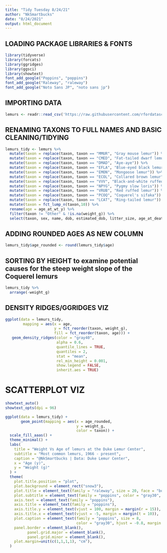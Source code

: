 ```yaml
---
title: "Tidy Tuesday 8/24/21"
author: "NkSmartbucks"
date: "8/24/2021"
output: html_document
---
```


## LOADING PACKAGE LIBRARIES & FONTS
```r
library(tidyverse)
library(forcats)
library(ggridges)
library(ggsci)
library(showtext)
font_add_google("Poppins", "poppins")
font_add_google("Raleway", "raleway")
font_add_google("Noto Sans JP", "noto sans jp")
```

## IMPORTING DATA
```r
lemurs <- readr::read_csv('https://raw.githubusercontent.com/rfordatascience/tidytuesday/master/data/2021/2021-08-24/lemur_data.csv')
```

## RENAMING TAXONS TO FULL NAMES AND BASIC CLEANING/TIDYING
```r
lemurs_tidy <- lemurs %>% 
  mutate(taxon = replace(taxon, taxon == "MMUR", "Gray mouse lemur")) %>% 
  mutate(taxon = replace(taxon, taxon == "CMED", "Fat-tailed dwarf lemur")) %>% 
  mutate(taxon = replace(taxon, taxon == "DMAD", "Aye-aye")) %>% 
  mutate(taxon = replace(taxon, taxon == "EFLA", "Blue-eyed black lemur")) %>% 
  mutate(taxon = replace(taxon, taxon == "EMON", "Mongoose lemur")) %>% 
  mutate(taxon = replace(taxon, taxon == "ECOL", "Collared brown lemur")) %>% 
  mutate(taxon = replace(taxon, taxon == "VVV", "Black-and-white ruffed lemur")) %>% 
  mutate(taxon = replace(taxon, taxon == "NPYG", "Pygmy slow loris")) %>% 
  mutate(taxon = replace(taxon, taxon == "VRUB", "Red ruffed lemur")) %>% 
  mutate(taxon = replace(taxon, taxon == "PCOQ", "Coquerel's sifaka")) %>% 
  mutate(taxon = replace(taxon, taxon == "LCAT", "Ring-tailed lemur")) %>% 
  mutate(taxon = fct_lump_n(taxon,10)) %>% 
  rename(age = age_at_wt_y) %>% 
  filter(taxon != "Other" & !is.na(weight_g)) %>% 
  select(taxon, sex, name, dob, estimated_dob, litter_size, age_at_death_y, n_known_offspring, weight_g, age, current_resident, preg_status)
```

## ADDING ROUNDED AGES AS NEW COLUMN
```r
lemurs_tidy$age_rounded <- round(lemurs_tidy$age)
```

## SORTING BY HEIGHT to examine potential causes for the steep weight slope of the Coquerel lemurs
```r
lemurs_tidy %>% 
  arrange(-weight_g)
```

## DENSITY RIDGES/GGRIDGES VIZ
```r
ggplot(data = lemurs_tidy, 
        mapping = aes(x = age, 
                      y = fct_reorder(taxon, weight_g),
                      fill = fct_reorder(taxon, age))) +
   geom_density_ridges(color = "gray40",
                       alpha = 0.6,
                       quantile_lines = TRUE,
                       quantiles = 2,
                       stat = "mean",
                       rel_min_height = 0.001,
                       show.legend = FALSE,
                       inherit.aes = TRUE)
```

# SCATTERPLOT VIZ
```r
showtext_auto()
showtext_opts(dpi = 96)

ggplot(data = lemurs_tidy) + 
       geom_point(mapping = aes(x = age_rounded,
                                y = weight_g,
                                color = taxon)) +
  scale_fill_aaas() +
  theme_minimal() +
  labs(
    title = "Weight Vs Age of lemurs at the Duke Lemur Center",
    subtitle = "Most common lemurs, 1966 - present",
    caption = "@NkSmartbucks | Data: Duke Lemur Center",
    x = "Age (y)",
    y = "Weight (g)"
  ) +
  theme(
    plot.title.position = "plot",
    plot.background = element_rect("snow3"),
    plot.title = element_text(family = "raleway", size = 20, face = "bold", vjust = 5, hjust = 1),
    plot.subtitle = element_text(family = "poppins", color = "gray30", hjust = -0.08, margin = margin(t = -15, b = 25)),
    axis.text = element_text(family = "poppins"),
    axis.title = element_text(family = "poppins"),
    axis.title.y = element_text(vjust = 100, margin = margin(r = 15)),
    axis.title.x = element_text(vjust = -5, margin = margin(t = 10)),
    plot.caption = element_text(family = "poppins", size = 8,
                                color = "gray30", hjust = -0.8, margin = margin(t = 20, b = -25)),
    panel.border = element_blank(),
          panel.grid.major = element_blank(),
          panel.grid.minor = element_blank(),
    plot.margin=unit(c(1,1,1,1), "cm"),
  )
```
